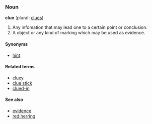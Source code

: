 ===Noun===
'''clue''' (plural: [[clues]])
# Any infomation that may lead one to a certain point or conclusion.
# A object or any kind of marking which may be used as evidence.

====Synonyms====
*[[hint]]

====Related terms====
*[[cluey]]
*[[clue stick]]
*[[clued-in]]

====See also====
*[[evidence]]
*[[red herring]]